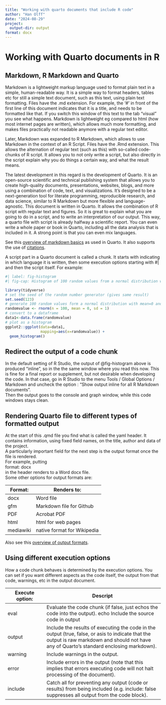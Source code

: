 ---
title: "Working with quarto documents that include R code"
author: "Han Olff"
date: "2024-08-29"
project: 
  output-dir: output
format: docx
---

# Working with Quarto documents in R

## Markdown, R Markdown and Quarto

Markdown is a lightweight markup language used to format plain text in a simple, human-readable way. It is a simple way to format headers, tables etc for still a simple text document, such as this text, using plain text formatting. Files have the .md extension. For example, the '\#' in front of the first line of this document indicates that it is a title, and needs to be formatted like that. If you switch this window of this text to the tab "visual" you see what happens. Markdown is lightweight eg compared to html (how most internet pages are written), which allows much more formatting, and makes files practically not readable anymore with a regular text editor.

Later, Markdown was expanded to R Markdown, which allows to use Markdown in the context of an R Script. Files have the .Rmd extension. This allows the alternation of regular text (such as this) with so-called code-chunks of R script. It allows you to not only write a script, but also directly in the script explain why you do things a certain way, and what the result means.

The latest development in this regard is the development of Quarto. It is an open-source scientific and technical publishing system that allows you to create high-quality documents, presentations, websites, blogs, and more using a combination of code, text, and visualizations. It's designed to be a next-generation tool for literate programming, reproducible research, and data science, similar to R Markdown but more flexible and language-agnostic. This document is written in Quarto. It allows the combination of R script with regular text and figures. So it is great to explain what you are going to do in a script, and to write an interpretation of our output. This way, a quarto file with script is already halfway a scientific report. You can even write a whole paper or book in Quarto, including all the data analysis that is included in it. A strong point is that you can even mix languages.

See this [overview of markdown basics](https://quarto.org/docs/authoring/markdown-basics.html) as used in Quarto. It also supports the use of [citations](https://quarto.org/docs/authoring/citations.html).

A script part in a Quarto document is called a chunk. It starts with indicating in which language it is written, then some execution options starting with #\| and then the script itself. For example:

```{r, message = FALSE, warning = FALSE}
#| label: fig-histogram
#| fig-cap: Histogram of 100 random values from a normal distribution with 0 mean and 1 standard deviation

library(tidyverse)
# set the seed of the random number generator (gives same result)
set.seed(123)
# generate 100 random values form a normal distribution with mean=0 and standard deviation 1
randomvalue <- rnorm(n = 100, mean = 0, sd = 1)
# convert to a dataframe
data1<-data.frame(randomvalue)
# plot as a histogram
ggplot2::ggplot(data=data1, 
                mapping=aes(x=randomvalue)) +
  geom_histogram()

```

## Redirect the output of a code chunk

In the default setting of R Studio, the output of @fig-histogram above is produced "inline", so in the the same window where you read this now. This is fine for a final report or supplement, but not desirable when developing the code. In that case, go in R Studio to the menu Tools / Global Options / Markdown and uncheck the option : "Show output inline for all R Markdown documents".\
Then the output goes to the console and graph window, while this code windows stays clean.

## Rendering Quarto file to different types of formatted output

At the start of this .qmd file you find what is called the yaml header. It contains information, using fixed field names, on the title, author and data of the project.\
A particularly important field for the next step is the output format once the file is rendered.\
For example, putting\
format: docx\
in the header renders to a Word docx file.\
Some other options for output formats are:

| Format:   | Renders to:                 |
|-----------|-----------------------------|
| docx      | Word file                   |
| gfm       | Markdown file for Github    |
| PDF       | Acrobat PDF                 |
| html      | html for web pages          |
| mediawiki | native format for Wikipedia |

Also see this [overview of output formats](https://quarto.org/docs/reference/).

## Using different execution options

How a code chunk behaves is determined by the execution options. You can set if you want different aspects as the code itself, the output from that code, warnings, etc in the output document.

| Execute option:  | Descript                                                                                                                                                                                     |
|------------------|------------------------------------------------------|
| eval             | Evaluate the code chunk (if false, just echos the code into the output). echo Include the source code in output                                                                              |
| output           | Include the results of executing the code in the output (true, false, or asis to indicate that the output is raw markdown and should not have any of Quarto’s standard enclosing markdown).  |
| warning          | Include warnings in the output.                                                                                                                                                              |
| error            | Include errors in the output (note that this implies that errors executing code will not halt processing of the document).                                                                   |
| include          | Catch all for preventing any output (code or results) from being included (e.g. include: false suppresses all output from the code block).                                                   |
